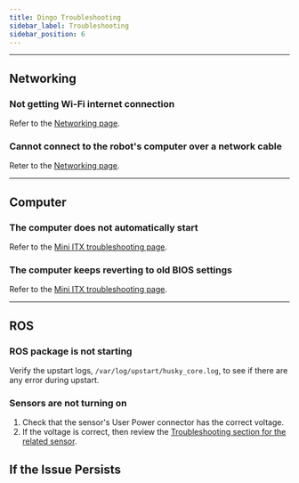 ```yaml
---
title: Dingo Troubleshooting
sidebar_label: Troubleshooting
sidebar_position: 6
---
```



<ComponentIntroductionDingo />

<ComponentSupportIntroduction />

---

## Networking

### Not getting Wi-Fi internet connection

Refer to the [Networking page](/docs/software/networking).

### Cannot connect to the robot's computer over a network cable

Reter to the [Networking page](/docs/software/networking).

---

## Computer

### The computer does not automatically start

Refer to the [Mini ITX troubleshooting page](/docs/add-ons/computers/mini_itx).

### The computer keeps reverting to old BIOS settings

Refer to the [Mini ITX troubleshooting page](/docs/add-ons/computers/mini_itx).

---

## ROS

### ROS package is not starting

Verify the upstart logs, `/var/log/upstart/husky_core.log`, to see if there are any error during upstart.

### Sensors are not turning on

1.  Check that the sensor's User Power connector has the correct voltage.
2.  If the voltage is correct, then review the [Troubleshooting section for the related sensor](/docs/add-ons/sensors).

## If the Issue Persists

<Support />
